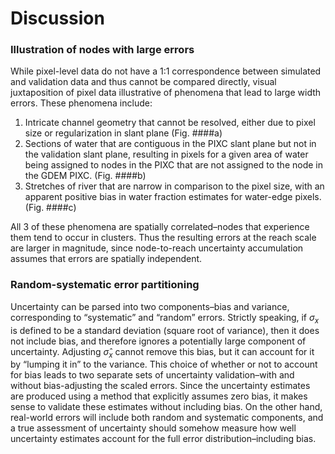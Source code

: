 # Discussion



### Illustration of nodes with large errors

While pixel-level data do not have a 1:1 correspondence between simulated and validation data and thus cannot be compared directly, visual juxtaposition of pixel data illustrative of phenomena that lead to large width errors. These phenomena include:

1. Intricate channel geometry that cannot be resolved, either due to pixel size or regularization in slant plane (Fig. ####a)
2. Sections of water that are contiguous in the PIXC slant plane but not in the validation slant plane, resulting in pixels for a given area of water being assigned to nodes in the PIXC that are not assigned to the node in the GDEM PIXC. (Fig. ####b)
3. Stretches of river that are narrow in comparison to the pixel size, with an apparent positive bias in water fraction estimates for water-edge pixels. (Fig. ####c)

All 3 of these phenomena are spatially correlated--nodes that experience them tend to occur in clusters. Thus the resulting errors at the reach scale are larger in magnitude, since node-to-reach uncertainty accumulation assumes that errors are spatially independent. 



### Random-systematic error partitioning

Uncertainty can be parsed into two components--bias and variance, corresponding to "systematic" and "random" errors. Strictly speaking, if $\sigma_x$ is defined to be a standard deviation (square root of variance), then it does not include bias, and therefore ignores a potentially large component of uncertainty. Adjusting $\hat{\sigma}_x$ cannot remove this bias, but it can account for it by "lumping it in" to the variance. This choice of whether or not to account for bias leads to two separate sets of uncertainty validation--with and without bias-adjusting the scaled errors. Since the uncertainty estimates are produced using a method that explicitly assumes zero bias, it makes sense to validate these estimates without including bias. On the other hand, real-world errors will include both random and systematic components, and a true assessment of uncertainty should somehow measure how well uncertainty estimates account for the full error distribution--including bias. 
